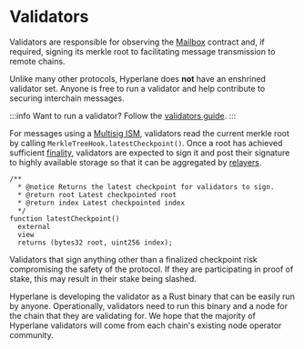 # Validators

Validators are responsible for observing the [Mailbox](../mailbox.mdx) contract and, if required, signing its merkle root to facilitating message transmission to remote chains.

Unlike many other protocols, Hyperlane does **not** have an enshrined validator set. Anyone is free to run a validator and help contribute to securing interchain messages.

:::info
Want to run a validator? Follow the [validators guide](../../operate/validators/run-validators.mdx).
:::

For messages using a [Multisig ISM](../../reference/ISM/multisig-ISM-interface.mdx), validators read the current merkle root by calling `MerkleTreeHook.latestCheckpoint()`.  Once a root has achieved sufficient [finality](https://medium.com/mechanism-labs/finality-in-blockchain-consensus-d1f83c120a9a), validators are expected to sign it and post their signature to highly available storage so that it can be aggregated by [relayers](./relayers.mdx).

```solidity
/**
  * @notice Returns the latest checkpoint for validators to sign.
  * @return root Latest checkpointed root
  * @return index Latest checkpointed index
  */
function latestCheckpoint()
  external
  view
  returns (bytes32 root, uint256 index);
```

Validators that sign anything other than a finalized checkpoint risk compromising the safety of the protocol. If they are participating in proof of stake, this may result in their stake being slashed.

Hyperlane is developing the validator as a Rust binary that can be easily run by anyone. Operationally, validators need to run this binary and a node for the chain that they are validating for. We hope that the majority of Hyperlane validators will come from each chain's existing node operator community.
